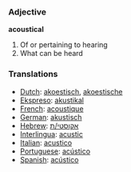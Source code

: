 === Adjective ===

'''acoustical'''

# Of or pertaining to hearing
# What can be heard

=== Translations ===
*[[Dutch]]: [[akoestisch]], [[akoestische]]
*[[Ekspreso]]: [[akustikal]]
*[[French]]: [[acoustique]] 
*[[German]]: [[akustisch]] 
*[[Hebrew]]: [[אקוסטי/ת]]
*[[Interlingua]]: [[acustic]] 
*[[Italian]]: [[acustico]] 
*[[Portuguese]]: [[acústico]] 
*[[Spanish]]: [[acústico]]